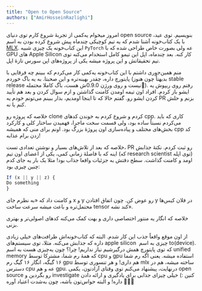 ```yaml
---
title: "Open to Open Source"
authors: ["AmirHosseinRazlighi"]
---
```


امروز میخوام یه‌کمی از تجربۀ شروع کارم توی دنیای open source بنویسیم. توی عید، با یک کتاب‌خونه آشنا شدم که یه تیم کوچیکی چندماه پیش شروع کرده بودن به اسم
[MLX](http://github.com/ml-explore/mlx). این کتاب‌خونه یک چیزی شبیه `PyTorch` عه ولی بصورت خاص طراحی شده که با GPU های Apple Silicon کار کنه. بعد چندماه، اپل این تیمو کامل استخدام می‌کنه توی تیم تحقیقاتش و این پروژه میشه یکی از پروژه‌های اپن سورس تازۀ اپل. 

منم همین‌جوری داشتم با این کتاب‌خونه یه‌کمی کار می‌کردم که ببینم چه فرقایی با پایتورچ داره، چقدر بهینه‌تره و این صحبتا. به یه باگ خوردم (بدیهتاً چون هنوز stable release نیست و روی ورژن 0.9.0ش هست، باگ کاملا محتمله👀). رفتم روی ریپوش یه ایشو باز کردم. افراد اون تیمه اومدن کامنت گذاشتن و ازم سوال کردن و بعد هم تأیید کردن ایشو رو. گفتم حالا که تا
اینجا اومدیم، بذار ببینم
می‌تونم خودم یه PR
بزنم و حلش کنم یا نه. 

خلاصه که پروژه رو clone کردم و شروع کردم به خوندن کدهای cpp. کاری که باید می‌کردم نسبتاً ساده بود، ولی قسمت سخت ماجرا، فهمیدن ساختار کلی و کارکرد بخش‌های مختلف و پیاده‌سازی اون پروژۀ بزرگ بود. اونم برای منی که همیشه cpp کد زدن برام عذابه!

خلاصه که بعد از تلاش‌های بسیار و نوشتن تعدادی تست، PR رو ثبت کردم. نکتۀ جذابش اینه که با فاصلۀ زمانی کمی، یکی از اعضای اون تیم (که research scientist توی اپله) اومد و کامنت گذاشت. سطح دقتش به جزئیات واقعا جذاب بود! مثلا یک بار یه جای کدم چنین چیزی بود:

```javascript
If (x || y || z) {
Do something
}
```

و کامنت داد که «به نظرم جای x و y رو عوض کن. چون اتفاق افتادن y در فلان کیس‌ها محتمل‌تره و باعث میشه سرعت ساخت tensor کند نشه».

خلاصه که انگار یه منتور اختصاصی داری و بهت کمک می‌کنه کدهای اصولی‌تر و بهتری بزنی.

از اون موقع واقعاً جذب این کار شدم. البته که کتاب‌خونه‌اش ظرافت‌های خیلی زیادی داره که جذابش می‌کنه. مثلا، توی سیستم‌های apple silicon  چیزی به اسم to(device). که توی پایتورچ همش درگیرشیم نیاز نداریم! چرا؟ چون یه‌چیزی هست به اسم unified memory که همۀ رم شما، مشترکا توسط cpu و gpu استفاده میشه. یعنی اگه رم شما ۱۶ گیگه، انگار ۱۶ گیگ رم gpu هم داری! و هر تنسوری توسط mlx ساخته میشه، هم در دسترس cpu عه و هم gpu.
درنهایت، پیشنهاد می‌کنم توی وقتای آزادتون، یکمی open source رو بگردین و                                            investigate کنین :) خیلی چیزای جذابی برای
یادگیری و ارائه دادن داره! و البته
حواس‌تون باشه، چون به‌شدت اعتیاد
آوره 👀😁🔥


